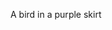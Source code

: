 A b<span className='highlight'>ir</span>d in a p<span className='highlight'>ur</span>ple sk<span className='highlight'>ir</span>t
